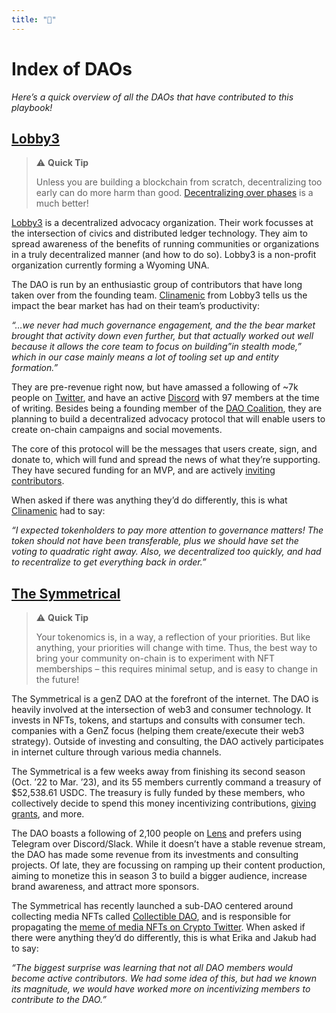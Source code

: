 ```yaml
---
title: "📕"
---
```


# Index of DAOs {-}

*Here's a quick overview of all the DAOs that have contributed to this playbook!*

## [Lobby3](https://www.lobby3.org) {-}
>⚠️ **Quick Tip**
>
>Unless you are building a blockchain from scratch, decentralizing too early can do more harm than good. [Decentralizing over phases](https://a16zcrypto.com/content/article/progressive-decentralization-crypto-product-management/) is a much better!
>

[Lobby3](https://www.lobby3.org/) is a decentralized advocacy organization. Their work focusses at the intersection of civics and distributed ledger technology. They aim to spread awareness of the benefits of running communities or organizations in a truly decentralized manner (and how to do so). Lobby3 is a non-profit organization currently forming a Wyoming UNA.

The DAO is run by an enthusiastic group of contributors that have long taken over from the founding team. [Clinamenic](https://twitter.com/clinamenic) from Lobby3 tells us the impact the bear market has had on their team’s productivity: 

*“…we never had much governance engagement, and the the bear market brought that activity down even further, but that actually worked out well because it allows the core team to focus on building "in stealth mode," which in our case mainly means a lot of tooling set up and entity formation.”*

They are pre-revenue right now, but have amassed a following of ~7k people on [Twitter](https://twitter.com/Lobby3_DAO), and have an active [Discord](https://discord.gg/FbAGZswa9u) with 97 members at the time of writing. Besides being a founding member of the [DAO Coalition](https://twitter.com/daocoalition), they are planning to build a decentralized advocacy protocol that will enable users to create on-chain campaigns and social movements. 

The core of this protocol will be the messages that users create, sign, and donate to, which will fund and spread the news of what they’re supporting. They have secured funding for an MVP, and are actively [inviting contributors](https://www.lobby3.org/about/become-a-member).

When asked if there was anything they’d do differently, this is what [Clinamenic](https://twitter.com/clinamenic) had to say: 

*“I expected tokenholders to pay more attention to governance matters! The token should not have been transferable, plus we should have set the voting to quadratic right away. Also, we decentralized too quickly, and had to recentralize to get everything back in order.”*

## [The Symmetrical](https://linktr.ee/thesymmetrical) {-}
>⚠️ **Quick Tip**
>
Your tokenomics is, in a way, a reflection of your priorities. But like anything, your priorities will change with time. Thus, the best way to bring your community on-chain is to experiment with NFT memberships -- this requires minimal setup, and is easy to change in the future!
>

The Symmetrical is a genZ DAO at the forefront of the internet. The DAO is heavily involved at the intersection of web3 and consumer technology. It invests in NFTs, tokens, and startups and consults with consumer tech. companies with a GenZ focus (helping them create/execute their web3 strategy). Outside of investing and consulting, the DAO actively participates in internet culture through various media channels.

The Symmetrical is a few weeks away from finishing its second season (Oct. ’22 to Mar. ’23), and its 55 members currently command a treasury of $52,538.61 USDC. The treasury is fully funded by these members, who collectively decide to spend this money incentivizing contributions, [giving grants](https://symmetrical.mirror.xyz/focrvQnFpx6Zm6JFOh44v_ZtFqRQJuYcMhhVcbjsrNA), and more.

The DAO boasts a following of 2,100 people on [Lens](https://lenster.xyz/u/thesymmetrical) and prefers using Telegram over Discord/Slack. While it doesn’t have a stable revenue stream, the DAO has made some revenue from its investments and consulting projects. Of late, they are focussing on ramping up their content production, aiming to monetize this in season 3 to build a bigger audience, increase brand awareness, and attract more sponsors.

The Symmetrical has recently launched a sub-DAO centered around collecting media NFTs called [Collectible DAO](https://twitter.com/CollectibleDAO), and is responsible for propagating the [meme of media NFTs on Crypto Twitter](https://twitter.com/cryptohun3y/status/1638963397365743618). When asked if there were anything they’d do differently, this is what Erika and Jakub had to say:

*“The biggest surprise was learning that not all DAO members would become active contributors. We had some idea of this, but had we known its magnitude, we would have worked more on incentivizing members to contribute to the DAO.”*

<!--- kokonut network --->
